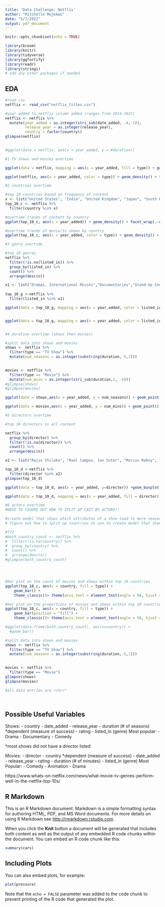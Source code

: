 ```yaml
---
title: 'Data Challenge: Netflix'
author: "Mitchelle Mojekwu"
date: "5/7/2022"
output: pdf_document
---
```


```r
knitr::opts_chunk$set(echo = TRUE)
```

```r
library(broom)
library(knitr)
library(tidyverse)
library(ggfortify)
library(readr)
library(stringi)
# add any other packages if needed
```

## EDA
```r
#read csv
netflix <- read_csv("netflix_titles.csv")

#year added to netflix column added (ranges from 2014-2021)
netflix <- netflix %>% 
  mutate(year_added = as.integer(stri_sub(date_added, -4,-1)),
         release_year = as.integer(release_year),
         country = factor(country))
glimpse(netflix)
  
```

```r
#ggplot(data = netflix, aes(x = year_added, y = #duration))
```


```r
#1 TV shows and movies overtime

ggplot(data = netflix, mapping = aes(x = year_added, fill = type)) + geom_bar() + scale_fill_manual(values = c("grey", "blue")) + labs(x = "Year Added to Netflix", y = "Count", fill = "Type of Content")

ggplot(netflix, aes(x = year_added, color = type)) + geom_density() + theme(axis.text = element_text(angle = 50, hjust = 1))

```


```r
#2 countries overtime

#top 10 countries based on frequency of content
x <- list("United States", "India", "United Kingdom", "Japan", "South Korea", "Canada", "Spain", "France", "Mexico", "Egypt")
top_10_c <- netflix %>% 
  filter(country %in% x)

#overtime trends of content by country
ggplot(top_10_c, aes(x = year_added)) + geom_density() + facet_wrap(.~country) + theme(axis.text = element_text(angle = 50, hjust = 1))

#overtime trends of movie/tv shows by country
ggplot(top_10_c, aes(x = year_added, color = type)) + geom_density() + facet_wrap(.~country) + theme(axis.text = element_text(angle = 50, hjust = 1))

```
```r
#3 genre overtime

#top 10 genres
netflix %>% 
  filter(!is.na(listed_in)) %>% 
  group_by(listed_in) %>% 
  count() %>% 
  arrange(desc(n))

x1 <- list("Dramas, International Movies","Documentaries","Stand-Up Comedy","Comedies, Dramas, International Movies", "Dramas, Independent Movies, International Movies", "Kids' TV", "Children & Family Movies", "Children & Family Movies, Comedies", "Documentaries, International Movies", "Dramas, International Movies, Romantic Movies")
  
top_10_g <-netflix %>% 
  filter(listed_in %in% x1)

ggplot(data = top_10_g, mapping = aes(x = year_added, color = listed_in)) +geom_density()


ggplot(data = top_10_g, mapping = aes(x = year_added, color = listed_in)) +geom_density() + facet_wrap(.~listed_in)+ theme(axis.text = element_text(angle = 50, hjust = 1))



```
```r
#4 duration overtime (shows then movies)

#split data into shows and movies
shows <- netflix %>% 
  filter(type == "TV Show") %>% 
  mutate(num_seasons = as.integer(substring(duration,-5,1)))
  

movies <- netflix %>% 
  filter(type == "Movie") %>% 
  mutate(num_mins = as.integer(stri_sub(duration,1, -5)))
#glimpse(shows)
#glimpse(movies)

ggplot(data = shows,aes(x = year_added, y = num_seasons)) + geom_point() + geom_smooth() + labs(title = "Year Added vs Duration of Show", x = "Year Show Added to Netflix", y = "Duration of Show (Seasons)")

ggplot(data = movies,aes(x = year_added, y = num_mins)) + geom_point() + geom_smooth() + labs(title = "Year Added vs Duration of Movie", x = "Year Show Added to Netflix", y = "Duration of Movie (Minutes)")

```


```r
#5 directors overtime

#top 10 directors in all content

netflix %>% 
  group_by(director) %>% 
  filter(!is.na(director)) %>% 
  count() %>% 
  arrange(desc(n))

x2 <- list("Rajiv Chilaka", "Raúl Campos, Jan Suter", "Marcus Raboy", "Suhas Kadav", "Jay Karas", "Cathy Garcia-Molina", "Jay Chapman", "Martin Scorsese", "Youssef Chahine", "Steven Spielberg")

top_10_d <-netflix %>% 
  filter(director %in% x2)
glimpse(top_10_d)

ggplot(data = top_10_d, aes(x = year_added, y=director)) +geom_boxplot() + labs(title = "Year Added vs Director", x = "Year Added to Netflix", y = "Director")

ggplot(data = top_10_d, mapping = aes(x = year_added, fill = director)) + geom_bar(position = "fill")+ labs(title = "Year Added vs Proportion of Director", x = "Year Added to Netflix", y = "Director")

```

```r
#6 actors overtime
#HAVE TO FIGURE OUT HOW TO SPLIT UP CAST BY ACTORS!!
```

```r
#create model that shows which attributes of a show lead to more seasons!
# figure out how to split up countries to use to create model that shows which aspects of a movie leads to appearances in more countries!!
```


```r
#??2
#both_country_count <- netflix %>% 
#  filter(!is.na(country)) %>% 
#  group_by(country) %>% 
#  count() %>% 
#  arrange(desc(n))
#glimpse(both_country_count)




#bar plot on the count of movies and shows within top 10 countries
ggplot(top_10_c, aes(x = country, fill = type)) +
    geom_bar() +
    theme_classic()+ theme(axis.text = element_text(angle = 50, hjust = 1))

#bar plot on the proportions of movies and shows within top 10 countries
ggplot(top_10_c, aes(x = country, fill = type)) +
    geom_bar(position = "fill") +
    theme_classic()+ theme(axis.text = element_text(angle = 50, hjust = 1))

#ggplot(data.frame(both_country_count), aes(x=country)) +
  #geom_bar()
```











```r

#split data into shows and movies
shows <- netflix %>% 
  filter(type == "TV Show") %>% 
  mutate(num_seasons = as.integer(substring(duration,-5,1)))
  

movies <- netflix %>% 
  filter(type == "Movie")
glimpse(shows)
glimpse(movies)

#all data entries are <chr>"



```

```r

```


## Possible Useful Variables
Shows:
- country
- date_added
- release_year
- duration (# of seasons)
  *dependent (measure of success)
- rating
- listed_in (genre)
  Most popular:
  - Drama
  - Documentary
  - Comedy
  
  
*most shows did not have a director listed

Movies:
- director
- country
  *dependent (measure of success)
- date_added
- release_year
- rating 
- duration (# of minutes)
- listed_in (genre)
  Most Popular:
  - Comedy
  - Animation
  - Drama
  
https://www.whats-on-netflix.com/news/what-movie-tv-genres-perform-well-in-the-netflix-top-10s/




## R Markdown

This is an R Markdown document. Markdown is a simple formatting syntax for authoring HTML, PDF, and MS Word documents. For more details on using R Markdown see <http://rmarkdown.rstudio.com>.

When you click the **Knit** button a document will be generated that includes both content as well as the output of any embedded R code chunks within the document. You can embed an R code chunk like this:

```r
summary(cars)
```

## Including Plots

You can also embed plots, for example:

```r
plot(pressure)
```

Note that the `echo = FALSE` parameter was added to the code chunk to prevent printing of the R code that generated the plot.
